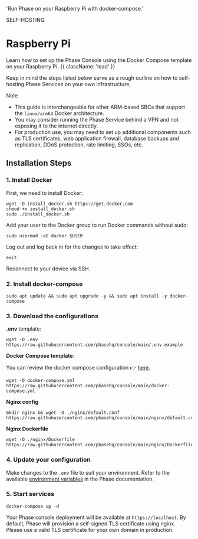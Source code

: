 
  'Run Phase on your Raspberry Pi with docker-compose.'

<Tag variant="small">SELF-HOSTING</Tag>


# Raspberry Pi

Learn how to set up the Phase Console using the Docker Compose template on your Raspberry Pi. {{ className: 'lead' }}

Keep in mind the steps listed below serve as a rough outline on how to self-hosting Phase Services on your own infrastructure.

Note
- This guide is interchangeable for other ARM-based SBCs that support the `linux/arm64` Docker architecture.
- You may consider running the Phase Service behind a VPN and not exposing it to the internet directly.
- For production use, you may need to set up additional components such as TLS certificates, web application firewall, database backups and replication, DDoS protection, rate limiting, SSOs, etc.

## Installation Steps

### 1. Install Docker

First, we need to install Docker:

```fish
wget -O install_docker.sh https://get.docker.com
chmod +x install_docker.sh
sudo ./install_docker.sh
```

Add your user to the Docker group to run Docker commands without sudo:

```fish
sudo usermod -aG docker $USER
```

Log out and log back in for the changes to take effect:

```fish
exit
```

Reconnect to your device via SSH.

### 2. Install docker-compose

```fish
sudo apt update && sudo apt upgrade -y && sudo apt install -y docker-compose
```

### 3. Download the configurations

**.env** template:
```fish
wget -O .env https://raw.githubusercontent.com/phasehq/console/main/.env.example
```

**Docker Compose template**:

You can review the docker compose configuration 👉 [here](https://github.com/phasehq/console/blob/main/docker-compose.yml).

```fish
wget -O docker-compose.yml https://raw.githubusercontent.com/phasehq/console/main/docker-compose.yml
```

**Nginx config**
```fish
mkdir nginx && wget -O ./nginx/default.conf https://raw.githubusercontent.com/phasehq/console/main/nginx/default.conf
```

**Nginx Dockerfile**
```fish
wget -O ./nginx/Dockerfile https://raw.githubusercontent.com/phasehq/console/main/nginx/Dockerfile
```

### 4. Update your configuration

Make changes to the `.env` file to suit your environment. Refer to the available [environment variables](https://docs.phase.dev/self-hosting/configuration/envars) in the Phase documentation.

### 5. Start services

```fish
docker-compose up -d
```

Your Phase console deployment will be available at `https://localhost`. By default, Phase will provision a self-signed TLS certificate using nginx. Please use a valid TLS certificate for your own domain in production.
